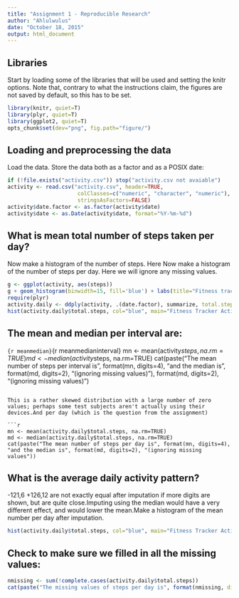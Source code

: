 ```yaml
---
title: "Assignment 1 - Reproducible Research"
author: "Ahlulwulus"
date: "October 18, 2015"
output: html_document
---
```


## Libraries
Start by loading some of the libraries that will be used and
setting the knitr options.  Note that, contrary to what the instructions
claim, the figures are not saved by default, so this has to be set.

```r
library(knitr, quiet=T)
library(plyr, quiet=T)  
library(ggplot2, quiet=T) 
opts_chunk$set(dev="png", fig.path="figure/")
```
 
## Loading and preprocessing the data
 
Load the data.  Store the data both as a factor and as a POSIX date: 

```r
if (!file.exists("activity.csv")) stop("activity.csv not avaiable")
activity <- read.csv("activity.csv", header=TRUE, 
                      colClasses=c("numeric", "character", "numeric"),
                      stringsAsFactors=FALSE)
activity$date.factor <- as.factor(activity$date)
activity$date <- as.Date(activity$date, format="%Y-%m-%d")
```

## What is mean total number of steps taken per day?
Now make a histogram of the number of steps.  Here Now make a histogram of the number of steps per day. Here we will ignore any missing values.
 
```r
g <- ggplot(activity, aes(steps))
g + geom_histogram(binwidth=15, fill='blue') + labs(title="Fitness tracker activity", x="Number of Steps")
require(plyr)
activity.daily <- ddply(activity, .(date.factor), summarize, total.steps=sum(steps, na.rm=TRUE))
hist(activity.daily$total.steps, col="blue", main="Fitness Tracker Activity", xlab="Number of Steps Per Day")
```
 
## The mean and median per interval are:

```{r meanmedian}```{r meanmedianinterval}
mn <- mean(activity$steps, na.rm=TRUE)
md <- median(activity$steps, na.rm=TRUE)
cat(paste("The mean number of steps per interval is", format(mn, digits=4), "and the median is", format(md, digits=2), "(ignoring missing values)"), format(md, digits=2), "(ignoring missing values)")
```
 
This is a rather skewed distribution with a large number of zero values; perhaps some test subjects aren't actually using their devices.And per day (which is the question from the assignment)

```r
mn <- mean(activity.daily$total.steps, na.rm=TRUE)
md <- median(activity.daily$total.steps, na.rm=TRUE)
cat(paste("The mean number of steps per day is", format(mn, digits=4), "and the median is", format(md, digits=2), "(ignoring missing values"))
```
 
## What is the average daily activity pattern?
 
-121,6 +126,12 are not exactly equal after imputation if more digits are shown, but are quite close.Imputing using the median would have a very different effect, and would lower the mean.Make a histogram of the mean number per day after imputation.

```r
hist(activity.daily$total.steps, col="blue", main="Fitness Tracker Activity", xlab="Number of Steps Per Day (imputed)")
```

## Check to make sure we filled in all the missing values:

```r
nmissing <- sum(!complete.cases(activity.daily$total.steps))
cat(paste("The missing values of steps per day is", format(nmissing, digits=4)))
```